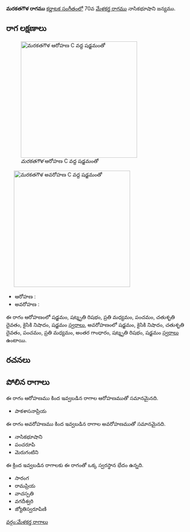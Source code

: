 {{Infobox ragam
	| name          	= మరకతగౌళ
	| synonym	    	= 
	| mela          	= 
	| chakra        	= 
	| janaka        	= 
	| type          	= షడవ-సంపూర్ణ
	| arohanam      	= {{svaraC|S|R3|M2|P|D2|N2|S'}} 
	| avarohanam    	= {{svaraC|S'|N2|D2|P|M2|G3|R3|S}}
	| jeeva         	=
	| chhaya        	=
	| nyasa         	=
	| vishesha      	= 
	| equivalent  		= 
}}
{{కర్ణాటక సంగీత రాగాలు}}
'''మరకతగౌళ రాగము''' [[కర్ణాటక సంగీతం]]లో 70వ [[మేళకర్త రాగము]] నాసికభూషాని జన్యము. 


==రాగ లక్షణాలు==
[[Image:marakatagaula_ar_kb2wiki.png|thumb|right|316px|''మరకతగౌళ'' ఆరోహణ C వద్ద షడ్జమంతో]]
	[[Image:marakatagaula_av_kb2wiki.png|thumb|right|316px|''మరకతగౌళ'' అవరోహణ C వద్ద షడ్జమంతో]]

* ఆరోహణ : {{svaraC|S|R3|M2|P|D2|N2|S'}} 
* అవరోహణ : {{svaraC|S'|N2|D2|P|M2|G3|R3|S}}

ఈ రాగం ఆరోహణంలో షడ్జమం, షట్శృతి రిషభం, ప్రతి మధ్యమం, పంచమం, చతుశృతి దైవతం, కైసికి నిషాదం, షడ్జమం [[స్వరాలు]], అవరోహణంలో షడ్జమం, కైసికి నిషాదం, చతుశృతి దైవతం, పంచమం, ప్రతి మధ్యమం, అంతర గాంధారం, షట్శృతి రిషభం, షడ్జమం [[స్వరాలు]] ఉంటాయి.

==రచనలు==



==పోలిన రాగాలు==
ఈ రాగం ఆరోహణము కింద ఇవ్వబడిన రాగాల ఆరోహణముతో సమానమైనది.
* పాకశాసనాప్రియ

ఈ రాగం అవరోహణము కింద ఇవ్వబడిన రాగాల అవరోహణముతో సమానమైనది.
* నాసికభూషాని
* పంచరూపి
* మెరుగంటిని

ఈ క్రింద ఇవ్వబడిన రాగాలకు ఈ రాగంతో ఒక్క స్వరస్థాన భేదం ఉన్నది.
* సారంగ
* రామప్రియ
* వాచస్పతి
* వగదీశ్వరి
* జ్యోతిస్వరూపిణి



[[వర్గం:మేళకర్త రాగాలు]]